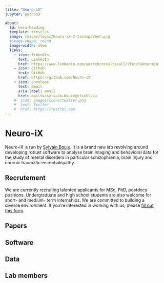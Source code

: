 ```yaml
---
title: "Neuro-iX"
jupyter: python3

about: 
  id: hero-heading
  template: trestles
  image: images/logos/Neuro-iX-2-transparent.png
  #image-shape: round
  image-width: 15em
  links:
    - icon: linkedin
      text: LinkedIn
      href: https://www.linkedin.com/search/results/all/?fetchDeterministicClustersOnly=true&heroEntityKey=urn%3Ali%3Afsd_profile%3AACoAAAE54G0B9SjSTi14XXga3b5V66C7b9BTXFI&keywords=sylvain%20bouix&origin=RICH_QUERY_TYPEAHEAD_HISTORY&position=0&searchId=90ed282e-d341-4c4e-8b36-131ab83ec6ea&sid=nWS
    - icon: github
      text: GitHub
      href: https://github.com/Neuro-iX
    - icon: envelope
      text: Email
      aria-label: email
      href: mailto:sylvain.bouix@etsmtl.ca   
    #- icon: images/icons/twitter.png
    #  text: Twitter
    #  href: https://twitter.com
---
```

  

<!-- This content appears above the formatted about page content. -->
:::{#hero-heading}

# Neuro-iX

Neuro-iX is run by [Sylvain Bouix](https://sbouix.github.io/). It is a brand new lab revolving around developing robust software to analyse brain imaging and behavioral data for the study of mental disorders in particular schizophrenia, brain injury and chronic traumatic encephalopathy.

<!-- This content appears below the formatted about page content. -->
:::

## Recrutement

We are currently recruiting talented applicants for MSc, PhD, postdocs positions. Undergraduate and high school students are also welcome for short- and medium- term internships. We are committed to building a diverse environment. If you’re interested in working with us, please [fill out this form](https://docs.google.com/forms/d/e/1FAIpQLSfUGxxQXknK1EXk4omb1Iyi5yVZHz5zsrpesy027biK0POcrg/viewform).

## Papers

## Software

## Data
## Lab members
